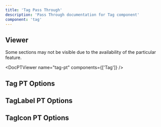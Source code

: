 ```yaml
---
title: 'Tag Pass Through'
description: 'Pass Through documentation for Tag component'
component: 'tag'
---
```


## Viewer

Some sections may not be visible due to the availability of the particular feature.

<DocPTViewer name="tag-pt" components={['Tag']} />

## Tag PT Options

<DocTable name="Tag" category="pt" />

## TagLabel PT Options

<DocTable name="TagLabel" category="pt" />

## TagIcon PT Options

<DocTable name="TagIcon" category="pt" />
